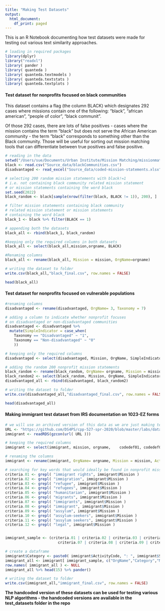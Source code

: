 ```yaml
---
title: "Making Test Datasets"
output:
  html_document:
    df_print: paged
---
```


This is an R Notebook documenting how test datasets were made for testing out various text similarity approaches.

```r
# loading in required packages
library(dplyr)
library("readxl")
library( pander )
library( quanteda )
library( quanteda.textmodels )
library( quanteda.textstats )
library( quanteda.textplots )
```

#### Test dataset for nonprofits focused on black communities
This dataset contains a flag (the column BLACK) which designates 292 cases where missions contain one of the following: "black", "african american", "people of color", "black communit".

Of those 292 cases, there are lots of false positives - cases where the mission contains the term "black" but does not serve the African American community - the term "black" corresponds to something other than the Black community. Those will be useful for sorting out mission matching tools that can differentiate between true positives and false positive.

```r
# reading in the data
setwd("/Users/sue/Documents/Urban Institute/Mission Matching/missionmatchR/")
black <- read.csv("Source_data/blackCommunities.csv")
disadvantaged <- read_excel("Source_data/coded-mission-statements.xlsx")
```

```r
# selecting 200 random mission statements with black!=1 
# i.e. not containing black community related mission statement 
# or mission statements containing the word black
set.seed(2022)
black_random <- black[sample(nrow(filter(black, BLACK != 1)), 200), ]

# filter mission statements containing black community 
# related mission statement or mission statements
# containing the word black
black_1 <- black %>% filter(BLACK == 1)

# appending both the datasets
black_all <- rbind(black_1, black_random)

#keeping only the required columns in both datasets
black_all <- select(black_all,mission,orgname, BLACK)

#Renaming columns
black_all <- rename(black_all, Mission = mission, OrgName=orgname)

# writing the dataset to folder
write.csv(black_all,"black_final.csv", row.names = FALSE)
```

```r
head(black_all)
```

#### Test dataset for nonprofits focused on vulnerable populations 
```r
#renaming columns
disadvantaged <- rename(disadvantaged, OrgName= 3, Taxonomy = 7)

# adding a column to indicate whether nonprofit focuses
# on disadvantaged or non-disadvantaged communities
disadvantaged <- disadvantaged %>%
  mutate(SimpleIndicator = case_when(
    Taxonomy == "Disadvantaged" ~ "1",
    Taxonomy == "Non-disadvantaged" ~ "0"
    ))

# keeping only the required columns
disadvantaged <- select(disadvantaged, Mission, OrgName, SimpleIndicator)

# adding the random 200 nonprofit mission statements
black_random <- rename(black_random, OrgName= orgname, Mission = mission, SimpleIndicator=BLACK)
black_random2 <- select(black_random, Mission, OrgName, SimpleIndicator)
disadvantaged_all <- rbind(disadvantaged, black_random2)

# writing the dataset to folder
write.csv(disadvantaged_all,"disadvantaged_final.csv", row.names = FALSE)
```

```r
head(disadvantaged_all)
```

#### Making immigrant test dataset from IRS documentation on 1023-EZ forms

```r
# we will use an archived version of this data as we are just making test datasets
URL <- "https://github.com/DS4PS/cpp-527-spr-2020/blob/master/labs/data/IRS-1023-EZ-MISSIONS.rds?raw=true"
immigrant <- readRDS(gzcon(url( URL )))

# keeping the required columns
immigrant <- select(immigrant, mission, orgname, 	codedef01, codedef02)

# renaming the columns
immigrant <- rename(immigrant, OrgName= orgname, Mission = mission, ActivityCode = codedef01, Sub_ActivityCode = codedef02)
```

```r
# searching for key words that would ideally be found in nonprofit mission statements focused on immigrants/ immigrant rights but we also want some mission statements that contain these words but are not necessarily focused on immigrants so that we can test our algorithms effectively
criteria.01 <- grepl( "immigrant rights", immigrant$Mission ) 
criteria.02 <- grepl( "immigration", immigrant$Mission ) 
criteria.03 <- grepl( "refugee", immigrant$Mission ) 
criteria.04 <- grepl( "refugees", immigrant$Mission )
criteria.05 <- grepl( "humanitarian", immigrant$Mission ) 
criteria.06 <- grepl( "migrants", immigrant$Mission ) 
criteria.07 <- grepl( "immigrants", immigrant$Mission ) 
criteria.08 <- grepl( "immigrant", immigrant$Mission )
criteria.09 <- grepl( "assylum", immigrant$Mission ) 
criteria.10 <- grepl( "assylum-seekers", immigrant$Mission )
criteria.11 <- grepl( "assylum seekers", immigrant$Mission )
criteria.12 <- grepl( "legal", immigrant$Mission )


immigrant_sample <- (criteria.01 | criteria.02 | criteria.03 | criteria.04 | criteria.05 | criteria.06 |
                        criteria.07 | criteria.08 | criteria.09 | criteria.10 | criteria.11 | criteria.12) 
```

```r
# create a dataframe
immigrant$Category <- paste0( immigrant$ActivityCode, ": ", immigrant$Sub_ActivityCode )
immigrant_all <- immigrant[ immigrant_sample, c("OrgName","Category","Mission") ] 
row.names( immigrant_all ) <- NULL
immigrant_all %>% head(15) %>% pander()
```

```r
# writing the dataset to folder
write.csv(immigrant_all,"immigrant_final.csv", row.names = FALSE)
```

**The handcoded version of these datasets can be used for testing various NLP algorithms - the handcoded versions are available in the test_datasets folder in the repo**
